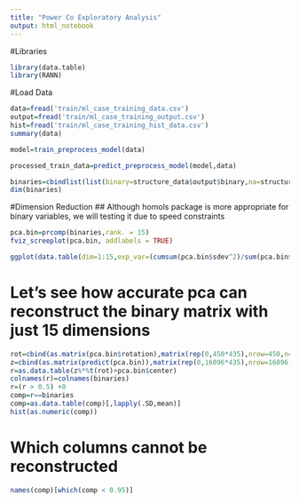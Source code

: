 ```yaml
---
title: "Power Co Exploratory Analysis"
output: html_notebook
---
```


#Libraries
```r
library(data.table)
library(RANN)
```



#Load Data
```r
data=fread('train/ml_case_training_data.csv')
output=fread('train/ml_case_training_output.csv')
hist=fread('train/ml_case_training_hist_data.csv')
summary(data)
```


```r
model=train_preprocess_model(data)


```
```r
processed_train_data=predict_preprocess_model(model,data)

```

```r
binaries=cbindlist(list(binary=structure_data$output$binary,na=structure_data$output$na_values,one=structure_data$output$one_hot_categorical_data))
dim(binaries)
```

#Dimension Reduction
## Although homols package is more appropriate for binary variables, we will testing it due to speed constraints
```r

pca.bin=prcomp(binaries,rank. = 15)
fviz_screeplot(pca.bin, addlabels = TRUE)
```
```r
ggplot(data.table(dim=1:15,exp_var=(cumsum(pca.bin$sdev^2)/sum(pca.bin$sdev^2))[1:15]))+geom_bar(aes(x=dim,y=exp_var),stat="identity",fill="blue")+ylim(0,1)+geom_hline(yintercept=0.9,color="red")
```

# Let's see how accurate pca can reconstruct the binary matrix with just 15 dimensions
```r
rot=cbind(as.matrix(pca.bin$rotation),matrix(rep(0,450*435),nrow=450,ncol=435))
z=cbind(as.matrix(predict(pca.bin)),matrix(rep(0,16096*435),nrow=16096,ncol=435))
r=as.data.table(z%*%t(rot)+pca.bin$center)
colnames(r)=colnames(binaries)
r=(r > 0.5) +0
comp=r==binaries
comp=as.data.table(comp)[,lapply(.SD,mean)]
hist(as.numeric(comp))
```
# Which columns cannot be reconstructed
```r
names(comp)[which(comp < 0.95)]
```


```r

```

